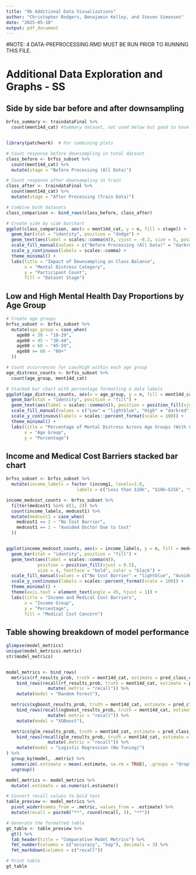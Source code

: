 ```yaml
---
title: "9b Additional Data Visualizations"
author: "Christopher Rodgers, Benajamin Kelley, and Steven Simonsen"
date: "2025-05-10"
output: pdf_document
---
```

#NOTE: 4 DATA-PREPROCESSING.RMD MUST BE RUN PRIOR TO RUNNING THIS FILE.

# Additional Data Exploration and Graphs - SS

## Side by side bar before and after downsampling
```r
brfss_summary <- traindataFinal %>%
  count(ment14d_cat) #Summary dataset, not used below but good to have


library(patchwork)  # For combining plots

# Count response before downsampling in total dataset
class_before <- brfss_subset %>%
  count(ment14d_cat) %>%
  mutate(stage = "Before Processing (All Data)")

# Count response after downsampling in train
class_after <- traindataFinal %>%
  count(ment14d_cat) %>%
  mutate(stage = "After Processing (Train Data)")

# Combine both datasets
class_comparison <- bind_rows(class_before, class_after)

# Create side by side barchart
ggplot(class_comparison, aes(x = ment14d_cat, y = n, fill = stage)) +
  geom_bar(stat = "identity", position = "dodge") +  
  geom_text(aes(label = scales::comma(n)), vjust = -0.2, size = 5, position = position_dodge(0.9)) +
  scale_fill_manual(values = c("Before Processing (All Data)" = "darkred", "After Processing (Train Data)" = "lightblue")) +
  scale_y_continuous(labels = scales::comma) +
  theme_minimal() +
  labs(title = "Impact of Downsampling on Class Balance",
       x = "Mental Distress Category",
       y = "Participant Count",
       fill = "Dataset Stage")
```

## Low and High Mental Health Day Proportions by Age Group
```r

# Create age groups
brfss_subset <- brfss_subset %>%
  mutate(age_group = case_when(
    age80 < 30 ~ "18-29",
    age80 < 45 ~ "30-44",
    age80 < 60 ~ "45-59",
    age80 >= 60 ~ "60+"
  ))

# Count occurrences for Low/High within each age group
age_distress_counts <- brfss_subset %>%
  count(age_group, ment14d_cat)

# Stacked bar chart with percentage formatting & data labels
ggplot(age_distress_counts, aes(x = age_group, y = n, fill = ment14d_cat)) +
  geom_bar(stat = "identity", position = "fill") +  
  geom_text(aes(label = scales::comma(n)), position = position_fill(vjust = 0.5), size = 5) +
  scale_fill_manual(values = c("Low" = "lightblue", "High" = "darkred")) +
  scale_y_continuous(labels = scales::percent_format(scale = 100)) +
  theme_minimal() +
  labs(title = "Percentage of Mental Distress Across Age Groups (With Counts)",
       x = "Age Group",
       y = "Percentage")
```

## Income and Medical Cost Barriers stacked bar chart
```r
brfss_subset <- brfss_subset %>%
  mutate(income_labels = factor (incomg1, levels=1:8,
                           labels = c("Less than $10k", "$10k–$15k", "$15k–$20k", "$20k–$25k", "$25k–$35k", "$35k–$50k", "$50k–$75k", "Over $75k")))

income_medcost_counts <- brfss_subset %>%
  filter(medcost1 %in% c(1, 2)) %>%
  count(income_labels, medcost1) %>%
  mutate(medcost1 = case_when(
    medcost1 == 2 ~ "No Cost Barrier",
    medcost1 == 1 ~ "Avoided Doctor Due to Cost"
  ))


ggplot(income_medcost_counts, aes(x = income_labels, y = n, fill = medcost1)) +
  geom_bar(stat = "identity", position = "fill") +
  geom_text(aes(label = scales::comma(n)), 
            position = position_fill(vjust = 0.5),
            size = 4, fontface = "bold", color = "black") +
  scale_fill_manual(values = c("No Cost Barrier" = "lightblue", "Avoided Doctor Due to Cost" = "darkred")) +
  scale_y_continuous(labels = scales::percent_format(scale = 100)) +
  theme_minimal() +
  theme(axis.text = element_text(angle = 45, hjust = 1)) +
  labs(title = "Income and Medical Cost Barriers",
       x = "Income Group",
       y = "Percentage",
       fill = "Medical Cost Concern")
```

## Table showing breakdown of model performance
```r
glimpse(model_metrics)
unique(model_metrics$.metric)
str(model_metrics)


model_metrics <- bind_rows(
  metrics(rf_results_prob, truth = ment14d_cat, estimate = pred_class_custom) %>%
    bind_rows(recall(rf_results_prob, truth = ment14d_cat, estimate = pred_class_custom, event_level = "second") %>% 
                mutate(.metric = "recall")) %>%
    mutate(model = "Random Forest"),

  metrics(xgboost_results_prob, truth = ment14d_cat, estimate = pred_class_custom) %>%
    bind_rows(recall(xgboost_results_prob, truth = ment14d_cat, estimate = pred_class_custom, event_level = "second") %>% 
                mutate(.metric = "recall")) %>%
    mutate(model = "XGBoost"),

  metrics(glm_results_prob, truth = ment14d_cat, estimate = pred_class_custom) %>%
    bind_rows(recall(glm_results_prob, truth = ment14d_cat, estimate = pred_class_custom, event_level = "second") %>% 
                mutate(.metric = "recall")) %>%
    mutate(model = "Logistic Regression (No Tuning)")
) %>%
  group_by(model, .metric) %>%
  summarize(.estimate = mean(.estimate, na.rm = TRUE), .groups = "drop") %>%  
  ungroup()

model_metrics <- model_metrics %>%
  mutate(.estimate = as.numeric(.estimate))

# Convert recall values to bold text
table_preview <- model_metrics %>%
  pivot_wider(names_from = .metric, values_from = .estimate) %>%
  mutate(recall = paste0("**", round(recall, 3), "**"))

# Generate the formatted table
gt_table <- table_preview %>%
  gt() %>%
  tab_header(title = "Comparative Model Metrics") %>%
  fmt_number(columns = c("accuracy", "kap"), decimals = 3) %>%
  fmt_markdown(columns = c("recall"))

# Print table
gt_table
```
